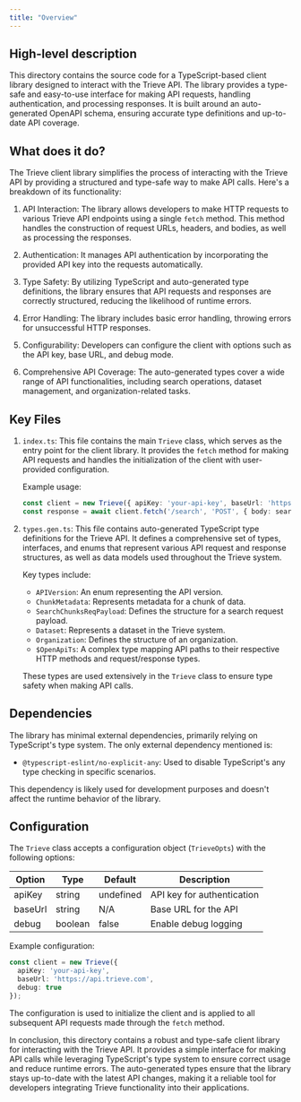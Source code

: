```yaml
---
title: "Overview"
---
```


## High-level description

This directory contains the source code for a TypeScript-based client library designed to interact with the Trieve API. The library provides a type-safe and easy-to-use interface for making API requests, handling authentication, and processing responses. It is built around an auto-generated OpenAPI schema, ensuring accurate type definitions and up-to-date API coverage.

## What does it do?

The Trieve client library simplifies the process of interacting with the Trieve API by providing a structured and type-safe way to make API calls. Here's a breakdown of its functionality:

1. API Interaction: The library allows developers to make HTTP requests to various Trieve API endpoints using a single `fetch` method. This method handles the construction of request URLs, headers, and bodies, as well as processing the responses.

2. Authentication: It manages API authentication by incorporating the provided API key into the requests automatically.

3. Type Safety: By utilizing TypeScript and auto-generated type definitions, the library ensures that API requests and responses are correctly structured, reducing the likelihood of runtime errors.

4. Error Handling: The library includes basic error handling, throwing errors for unsuccessful HTTP responses.

5. Configurability: Developers can configure the client with options such as the API key, base URL, and debug mode.

6. Comprehensive API Coverage: The auto-generated types cover a wide range of API functionalities, including search operations, dataset management, and organization-related tasks.

## Key Files

1. `index.ts`:
   This file contains the main `Trieve` class, which serves as the entry point for the client library. It provides the `fetch` method for making API requests and handles the initialization of the client with user-provided configuration.

   Example usage:
   ```typescript
   const client = new Trieve({ apiKey: 'your-api-key', baseUrl: 'https://api.trieve.com' });
   const response = await client.fetch('/search', 'POST', { body: searchPayload });
   ```

2. `types.gen.ts`:
   This file contains auto-generated TypeScript type definitions for the Trieve API. It defines a comprehensive set of types, interfaces, and enums that represent various API request and response structures, as well as data models used throughout the Trieve system.

   Key types include:
   - `APIVersion`: An enum representing the API version.
   - `ChunkMetadata`: Represents metadata for a chunk of data.
   - `SearchChunksReqPayload`: Defines the structure for a search request payload.
   - `Dataset`: Represents a dataset in the Trieve system.
   - `Organization`: Defines the structure of an organization.
   - `$OpenApiTs`: A complex type mapping API paths to their respective HTTP methods and request/response types.

   These types are used extensively in the `Trieve` class to ensure type safety when making API calls.

## Dependencies

The library has minimal external dependencies, primarily relying on TypeScript's type system. The only external dependency mentioned is:

- `@typescript-eslint/no-explicit-any`: Used to disable TypeScript's any type checking in specific scenarios.

This dependency is likely used for development purposes and doesn't affect the runtime behavior of the library.

## Configuration

The `Trieve` class accepts a configuration object (`TrieveOpts`) with the following options:

| Option  | Type    | Default   | Description                    |
|---------|---------|-----------|--------------------------------|
| apiKey  | string  | undefined | API key for authentication     |
| baseUrl | string  | N/A       | Base URL for the API           |
| debug   | boolean | false     | Enable debug logging           |

Example configuration:

```typescript
const client = new Trieve({
  apiKey: 'your-api-key',
  baseUrl: 'https://api.trieve.com',
  debug: true
});
```

The configuration is used to initialize the client and is applied to all subsequent API requests made through the `fetch` method.

In conclusion, this directory contains a robust and type-safe client library for interacting with the Trieve API. It provides a simple interface for making API calls while leveraging TypeScript's type system to ensure correct usage and reduce runtime errors. The auto-generated types ensure that the library stays up-to-date with the latest API changes, making it a reliable tool for developers integrating Trieve functionality into their applications.